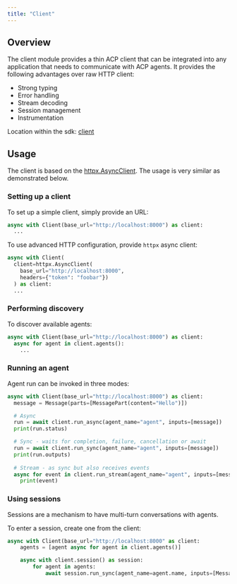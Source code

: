 ```yaml
---
title: "Client"
---
```


## Overview

The client module provides a thin ACP client that can be integrated into any application that needs to communicate with ACP agents. It provides the following advantages over raw HTTP client:

- Strong typing
- Error handling
- Stream decoding
- Session management
- Instrumentation

<Note>Location within the sdk: [client](https://github.com/i-am-bee/acp/blob/main/python/src/acp_sdk/client)</Note>

## Usage

The client is based on the [httpx.AsyncClient](https://www.python-httpx.org/async/). The usage is very similar as demonstrated below.

### Setting up a client

To set up a simple client, simply provide an URL:

```py
async with Client(base_url="http://localhost:8000") as client:
  ...
```

To use advanced HTTP configuration, provide `httpx` async client:

```py
async with Client(
  client=httpx.AsyncClient(
    base_url="http://localhost:8000",
    headers={"token": "foobar"})
  ) as client:
  ...
```

### Performing discovery

To discover available agents:

```py
async with Client(base_url="http://localhost:8000") as client:
  async for agent in client.agents():
    ...
```

### Running an agent

Agent run can be invoked in three modes:

```py
async with Client(base_url="http://localhost:8000") as client:
  message = Message(parts=[MessagePart(content="Hello")])

  # Async
  run = await client.run_async(agent_name="agent", inputs=[message])
  print(run.status)

  # Sync - waits for completion, failure, cancellation or await
  run = await client.run_sync(agent_name="agent", inputs=[message])
  print(run.outputs)
  
  # Stream - as sync but also receives events
  async for event in client.run_stream(agent_name="agent", inputs=[message])
    print(event)
```

### Using sessions

Sessions are a mechanism to have multi-turn conversations with agents.

To enter a session, create one from the client:

```py
async with Client(base_url="http://localhost:8000" as client:
    agents = [agent async for agent in client.agents()]

    async with client.session() as session:
        for agent in agents:
            await session.run_sync(agent_name=agent.name, inputs=[Message(parts=[MessagePart(content="Hello!")])])
```
